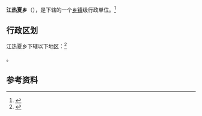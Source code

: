 {{中国乡级行政区|54/01/21/205/000}}

'''江热夏乡'''（{{bo|z=ལྕང་རྭ་ཤར་|w=lcang rwa shar}}），是{{PRC admin/fullname|54/01/21/205/000|3}}下辖的一个[[乡镇|乡镇]]级行政单位。<ref>{{PRC admin/ref sgc|{{PRC admin/parent|54/01/21/205/000}}}}</ref>

== 行政区划 ==

江热夏乡下辖以下地区：<ref>{{PRC admin/ref sgc|54/01/21/205/000}}</ref>

{{PRC admin/children|54/01/21/205/000}}。

== 参考资料 ==

{{reflist}}

{{行政区划小作品}}
{{PRC admin/navcat|54/01/21/205/000}}